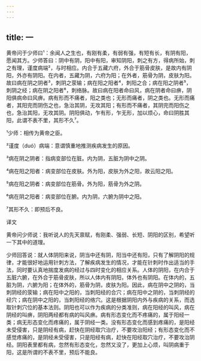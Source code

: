 ```yaml
---
---
---
```

title: 一
---




黄帝问于少师曰¹：余闻人之生也，有刚有柔，有弱有强，有短有长，有阴有阳，愿闻其方。少师答曰：阴中有阴，阳中有阳，审知阴阳，刺之有方，得病所始，刺之有理，谨度病端²，与时相应。内合于五藏六府，外合于筋骨皮肤，是故内有阴阳，外亦有阴阳。在内者，五藏为阴，六府为阳；在外者，筋骨为阴，皮肤为阳。故曰病在阴之阴者³，刺阴之荥输；病在阳之阳者⁴，刺阳之合；病在阳之阴者⁵，刺阴之经；病在阴之阳者⁶，刺络脉。故曰病在阳者命曰风，病在阴者命曰痹，阴阳俱病命曰风痹。病有形而不痛者，阳之类也；无形而痛者，阴之类也。无形而痛者，其阳完而阴伤之也，急治其阴，无攻其阳；有形而不痛者，其阴完而阳伤之也，急治其阳，无攻其阴。阴阳俱动，乍有形，乍无形，加以烦心，命曰阴胜其阳，此谓不表不里，其形不久⁷。

¹少师：相传为黄帝之臣。

²谨度（duó）病端：意谓慎重地推测疾病发生的原因。

³病在阴之阴者：指病变部位在脏。内为阴，五脏为阴中之阴。

⁴病在阳之阳者：病变部位在皮肤。外为阳，皮肤为外之阳，故云阳之阳。

⁵病在阳之阴者：病变部位在筋骨。外为阳，筋骨为外之阴。

⁶病在阴之阳者：病变部位在腑。内为阴，六腑为阴中之阳。

⁷其形不久：即预后不良。

译文

黄帝问少师说：我听说人的先天禀赋，有刚柔、强弱、长短、阴阳的区别，希望听一下其中的道理。

少师回答说：就人体阴阳来说，阴当中还有阴，阳当中还有阳，只有了解阴阳的规律，才能很好地运用针刺方法，了解疾病发生的情况，才能在针刺时作出适当的手法，同时要认真地揣度发病的经过与四时变化的相应关系。人体的阴阳，在内合于五脏六腑，在外合于筋骨皮肤，所以人体内有阴阳，体外也有阴阳。在体内的，五脏为阴，六腑为阳；在体外的，筋骨为阴，皮肤为阳。因此，病在阴中之阴的，当刺阴经的荥输；病在阳中之阳的，当刺阳经的合穴；病在阳中之阴的，当刺阴经的经穴；病在阴中之阳的，当刺阳经的络穴。这是根据阴阳内外与疾病的关系，而选取针刺穴位的基本法则。阴阳也可以作为疾病的分类准则，病在阳经的叫风，病在阴经的叫痹，阴阳两经都有病的叫风痹。病有形态变化而不疼痛的，属于阳经一类；病无形态变化而疼痛的，属于阴经一类。没有形态变化而感到疼痛的，是阳经未受侵害，只是阴经有病，赶快在阴经取穴治疗，不要攻治阳经；有形态变化而不感觉疼痛的，是阴经未受侵害，只是阳经有病，赶快在阳经取穴治疗，不要攻治阴经。阴阳表里都有病，忽然有形态变化，忽然又没了，更加上心烦，叫阴病重于阳，这是所谓的不表不里，预后不能良。